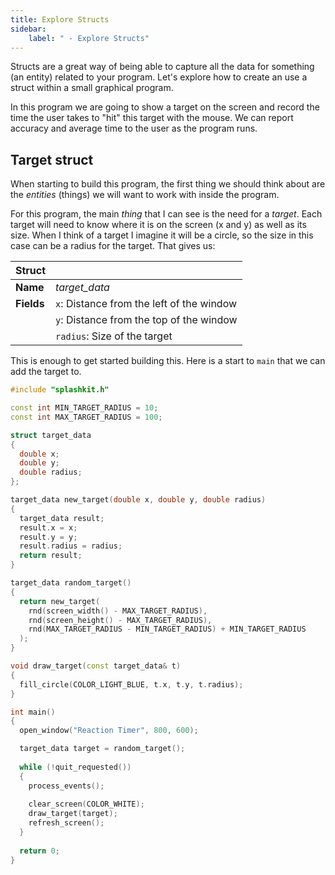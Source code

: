 ```yaml
---
title: Explore Structs
sidebar:
    label: " - Explore Structs"
---
```



Structs are a great way of being able to capture all the data for something (an entity) related to your program. Let's explore how to create an use a struct within a small graphical program.

In this program we are going to show a target on the screen and record the time the user takes to "hit" this target with the mouse. We can report accuracy and average time to the user as the program runs.

## Target struct

When starting to build this program, the first thing we should think about are the *entities* (things) we will want to work with inside the program.

For this program, the main *thing* that I can see is the need for a *target*. Each target will need to know where it is on the screen (x and y) as well as its size. When I think of a target I imagine it will be a circle, so the size in this case can be a radius for the target. That gives us:

| **Struct**  |   |
|---|---|
| **Name** | *target_data* |
| **Fields** | `x`: Distance from the left of the window |
|            | `y`: Distance from the top of the window |
|            | `radius`: Size of the target |

This is enough to get started building this. Here is a start to `main` that we can add the target to.

```cpp
#include "splashkit.h"

const int MIN_TARGET_RADIUS = 10;
const int MAX_TARGET_RADIUS = 100;

struct target_data
{
  double x;
  double y;
  double radius;
};

target_data new_target(double x, double y, double radius)
{
  target_data result;
  result.x = x;
  result.y = y;
  result.radius = radius;
  return result;
}

target_data random_target()
{
  return new_target(
    rnd(screen_width() - MAX_TARGET_RADIUS), 
    rnd(screen_height() - MAX_TARGET_RADIUS), 
    rnd(MAX_TARGET_RADIUS - MIN_TARGET_RADIUS) + MIN_TARGET_RADIUS
  );
}

void draw_target(const target_data& t)
{
  fill_circle(COLOR_LIGHT_BLUE, t.x, t.y, t.radius);
}

int main()
{
  open_window("Reaction Timer", 800, 600);

  target_data target = random_target();
  
  while (!quit_requested())
  {
    process_events();
    
    clear_screen(COLOR_WHITE);
    draw_target(target);
    refresh_screen();
  }
  
  return 0;
}
```